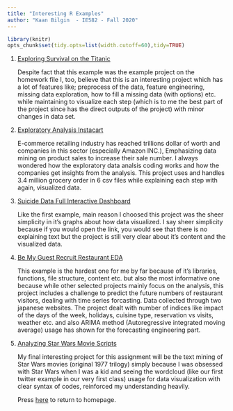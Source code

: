 ---
title: "Interesting R Examples"
author: "Kaan Bilgin  - IE582 - Fall 2020"
---
```{r,echo=FALSE,results="hide"}
library(knitr)
opts_chunk$set(tidy.opts=list(width.cutoff=60),tidy=TRUE)
```

1. [Exploring Survival on the Titanic](https://www.kaggle.com/mrisdal/exploring-survival-on-the-titanic)

    Despite fact that this example was the example project on the homework file I, too, believe that this is an interesting project which has a lot of features like; preprocess of the data, feature engineering, missing data exploration, how to fill a missing data (with options) etc. while maintaining to visualize each step (which is to me the best part of the project since has the direct outputs of the project) with minor changes in data set. 

2. [Exploratory Analysis Instacart](https://www.kaggle.com/philippsp/exploratory-analysis-instacart)

    E-commerce retailing industry has reached trillions dollar of worth and companies in this sector (especially Amazon INC.), Emphasizing data mining on product sales to increase their sale number. I always wondered how the exploratory data analsis coding works and how the companies get insights from the analysis. This project uses and handles 3.4 million grocery order in 6 csv files while explaining each step with again, visualized data.

3. [Suicide Data Full Interactive Dashboard](https://www.kaggle.com/tavoosi/suicide-data-full-interactive-dashboard)

    Like the first example, main reason I choosed this project was the sheer simplicity in it's graphs about how data visualized. I say sheer simplicity because if you would open the link, you would see that there is no explaining text but the project is still very clear about it's content and the visualized data. 

4. [Be My Guest Recruit Restaurant EDA](https://www.kaggle.com/headsortails/be-my-guest-recruit-restaurant-eda#introduction)

    This example is the hardest one for me by far because of it's libraries, functions, file structure, content etc. but also the most informative one because while other selected projects mainly focus on the analysis, this project includes a challenge to predict the future numbers of restaurant visitors, dealing with time series forcasting. Data collected through two japanese websites. The project dealt with number of indices like impact of the days of the week, holidays, cuisine type, reservation vs visits, weather etc. and also ARIMA method (Autoregressive integrated moving average) usage has shown for the forecasting engineering part.

5. [Analyzing Star Wars Movie Scripts](https://www.kaggle.com/xvivancos/analyzing-star-wars-movie-scripts)

    My final interesting project for this assignment will be the text mining of Star Wars movies (original 1977 trilogy) simply because I was obsessed with Star Wars when I was a kid and seeing the wordcloud (like our first twitter example in our very first class) usage for data visualization with clear syntax of codes, reinforced my understanding heavily.








    Press [here](https://bu-ie-582.github.io/fall20-kaanblgn/) to return to homepage.